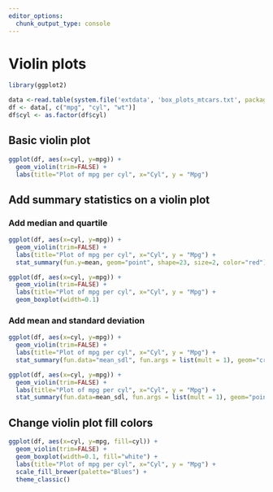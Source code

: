 ```yaml
---
editor_options: 
  chunk_output_type: console
---
```




# Violin plots

```r
library(ggplot2)
```

```r
data <-read.table(system.file('extdata', 'box_plots_mtcars.txt', package = 'lulab.plot', mustWork = T),header=T,sep="\t")
df <- data[, c("mpg", "cyl", "wt")]
df$cyl <- as.factor(df$cyl)
```

## Basic violin plot
 
```r
ggplot(df, aes(x=cyl, y=mpg)) + 
  geom_violin(trim=FALSE) +
  labs(title="Plot of mpg per cyl", x="Cyl", y = "Mpg")
```

## Add summary statistics on a violin plot

### Add median and quartile

```r
ggplot(df, aes(x=cyl, y=mpg)) + 
  geom_violin(trim=FALSE) +
  labs(title="Plot of mpg per cyl", x="Cyl", y = "Mpg") +
  stat_summary(fun.y=mean, geom="point", shape=23, size=2, color="red")
```

```r
ggplot(df, aes(x=cyl, y=mpg)) + 
  geom_violin(trim=FALSE) +
  labs(title="Plot of mpg per cyl", x="Cyl", y = "Mpg") +
  geom_boxplot(width=0.1)
```

### Add mean and standard deviation

```r
ggplot(df, aes(x=cyl, y=mpg)) + 
  geom_violin(trim=FALSE) +
  labs(title="Plot of mpg per cyl", x="Cyl", y = "Mpg") +
  stat_summary(fun.data="mean_sdl", fun.args = list(mult = 1), geom="crossbar", width=0.1 )
```

```r
ggplot(df, aes(x=cyl, y=mpg)) + 
  geom_violin(trim=FALSE) +
  labs(title="Plot of mpg per cyl", x="Cyl", y = "Mpg") +
  stat_summary(fun.data=mean_sdl, fun.args = list(mult = 1), geom="pointrange", color="red")
```

## Change violin plot fill colors

```r
ggplot(df, aes(x=cyl, y=mpg, fill=cyl)) + 
  geom_violin(trim=FALSE) +
  geom_boxplot(width=0.1, fill="white") +
  labs(title="Plot of mpg per cyl", x="Cyl", y = "Mpg") +
  scale_fill_brewer(palette="Blues") + 
  theme_classic()
```



